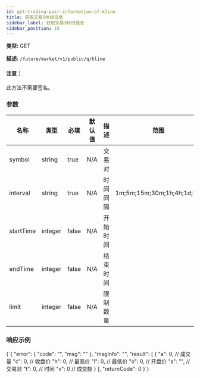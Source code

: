 ```yaml
---
id: get-trading-pair-information-of-kline
title: 获取交易对K线信息
sidebar_label: 获取交易对K线信息
sidebar_position: 15
---
```


**类型:** GET

**描述:** `/future/market/v1/public/q/kline`

#### 注意：

此方法不需要签名。

### 参数

| 名称 | 类型 | 必填 | 默认值 | 描述 | 范围 |
| --- | --- | --- | --- | --- | --- |
| symbol | string | true | N/A | 交易对 |  |
| interval | string | true | N/A | 时间间隔 | 1m;5m;15m;30m;1h;4h;1d;1w |
| startTime | integer | false | N/A | 开始时间 |  |
| endTime | integer | false | N/A | 结束时间 |  |
| limit | integer | false | N/A | 限制数量 |  |

### 响应示例


<CodeBlock language="json" title="Response">
  {`{
  "error": {
    "code": "",
    "msg": ""
  },
  "msgInfo": "",
  "result": [
    {
      "a": 0,  // 成交量
      "c": 0,  // 收盘价
      "h": 0,  // 最高价
      "l": 0,  // 最低价
      "o": 0,  // 开盘价
      "s": "", // 交易对
      "t": 0,  // 时间
      "v": 0   // 成交额
    }
  ],
  "returnCode": 0
}`}
</CodeBlock>